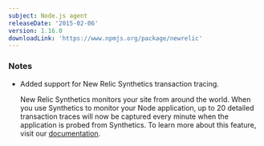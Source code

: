 ```yaml
---
subject: Node.js agent
releaseDate: '2015-02-06'
version: 1.16.0
downloadLink: 'https://www.npmjs.org/package/newrelic'
---
```


### Notes

* Added support for New Relic Synthetics transaction tracing.

  New Relic Synthetics monitors your site from around the world. When you use Synthetics to monitor your Node application, up to 20 detailed transaction traces will now be captured every minute when the application is probed from Synthetics. To learn more about this feature, visit our [documentation](https://docs.newrelic.com/docs/synthetics/new-relic-synthetics/using-monitors/collecting-synthetic-transaction-traces).
